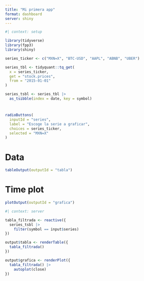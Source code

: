 ```yaml
---
title: "Mi primera app"
format: dashboard
server: shiny
---
```




```r
#| context: setup

library(tidyverse)
library(fpp3)
library(shiny)

series_ticker <- c("MXN=X", "BTC-USD", "AAPL", "ABNB", "UBER")

series_tbl <- tidyquant::tq_get(
  x = series_ticker,
  get = "stock.prices",
  from = "2015-01-01"
)

series_tsbl <- series_tbl |> 
  as_tsibble(index = date, key = symbol)
```

# {.sidebar}

```r
radioButtons(
  inputId = "series",
  label = "Escoge la serie a graficar",
  choices = series_ticker,
  selected = "MXN=X"
)
```

# Data

```r
tableOutput(outputId = "tabla")
```

# Time plot

```r
plotOutput(outputId = "grafica")
```

```r
#| context: server

tabla_filtrada <- reactive({
  series_tsbl |> 
    filter(symbol == input$series)
})

output$tabla <- renderTable({
  tabla_filtrada()
})

output$grafica <- renderPlot({
  tabla_filtrada() |> 
    autoplot(close)
})
```

